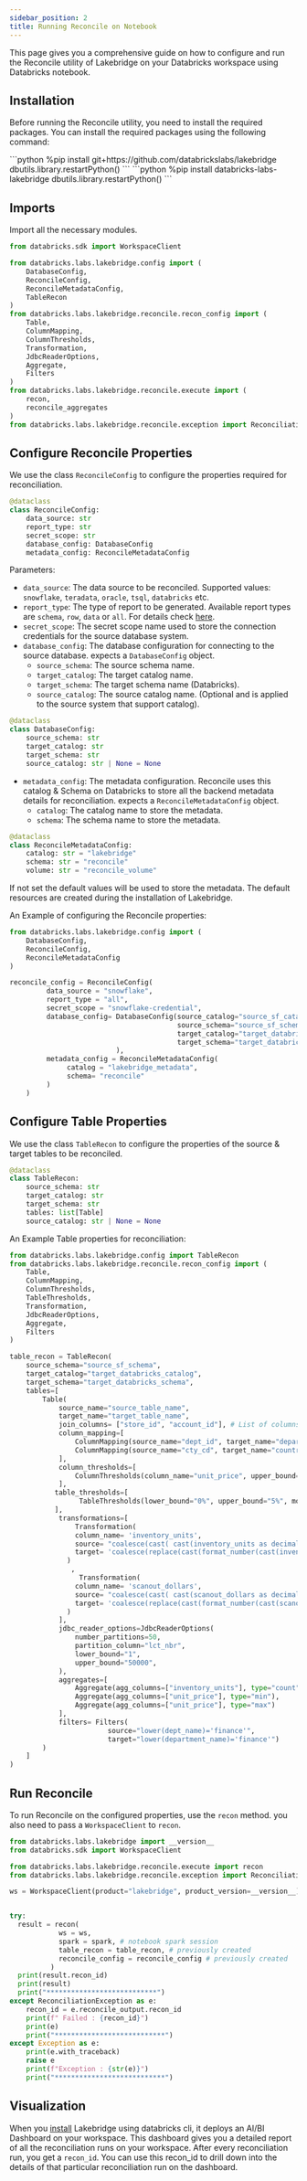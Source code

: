 ```yaml
---
sidebar_position: 2
title: Running Reconcile on Notebook
---
```




This page gives you a comprehensive guide on how to configure and run the Reconcile utility of Lakebridge on your Databricks
workspace using Databricks notebook.

## Installation

Before running the Reconcile utility, you need to install the required packages. You can install the required packages
using the following command:

<Tabs>
    <TabItem value="python" label="GitHub" default>
        ```python
        %pip install git+https://github.com/databrickslabs/lakebridge
        dbutils.library.restartPython()
        ```
    </TabItem>
    <TabItem value="shell" label="PyPi">
        ```python
        %pip install databricks-labs-lakebridge
        dbutils.library.restartPython()
        ```
    </TabItem>
</Tabs>


## Imports

Import all the necessary modules.

```python
from databricks.sdk import WorkspaceClient

from databricks.labs.lakebridge.config import (
    DatabaseConfig,
    ReconcileConfig,
    ReconcileMetadataConfig,
    TableRecon
)
from databricks.labs.lakebridge.reconcile.recon_config import (
    Table,
    ColumnMapping,
    ColumnThresholds,
    Transformation,
    JdbcReaderOptions,
    Aggregate,
    Filters
)
from databricks.labs.lakebridge.reconcile.execute import (
    recon,
    reconcile_aggregates
)
from databricks.labs.lakebridge.reconcile.exception import ReconciliationException
```

## Configure Reconcile Properties

We use the class `ReconcileConfig` to configure the properties required for reconciliation.

```python
@dataclass
class ReconcileConfig:
    data_source: str
    report_type: str
    secret_scope: str
    database_config: DatabaseConfig
    metadata_config: ReconcileMetadataConfig
```
Parameters:

- `data_source`: The data source to be reconciled. Supported values: `snowflake`, `teradata`, `oracle`, `tsql`, `databricks` etc.
- `report_type`: The type of report to be generated. Available report types are `schema`, `row`, `data` or `all`. For details check [here](./dataflow_example.mdx).
- `secret_scope`: The secret scope name used to store the connection credentials for the source database system.
- `database_config`: The database configuration for connecting to the source database. expects a `DatabaseConfig` object.
    - `source_schema`: The source schema name.
    - `target_catalog`: The target catalog name.
    - `target_schema`: The target schema name (Databricks).
    - `source_catalog`: The source catalog name. (Optional and is applied to the source system that support catalog).
```python
@dataclass
class DatabaseConfig:
    source_schema: str
    target_catalog: str
    target_schema: str
    source_catalog: str | None = None
```
- `metadata_config`: The metadata configuration. Reconcile uses this catalog & Schema on Databricks to store all the backend
metadata details for reconciliation. expects a `ReconcileMetadataConfig` object.
    - `catalog`: The catalog name to store the metadata.
    - `schema`: The schema name to store the metadata.
```python
@dataclass
class ReconcileMetadataConfig:
    catalog: str = "lakebridge"
    schema: str = "reconcile"
    volume: str = "reconcile_volume"
```
If not set the default values will be used to store the metadata. The default resources are created during the installation
of Lakebridge.

An Example of configuring the Reconcile properties:

```python
from databricks.labs.lakebridge.config import (
    DatabaseConfig,
    ReconcileConfig,
    ReconcileMetadataConfig
)

reconcile_config = ReconcileConfig(
         data_source = "snowflake",
         report_type = "all",
         secret_scope = "snowflake-credential",
         database_config= DatabaseConfig(source_catalog="source_sf_catalog",
                                         source_schema="source_sf_schema",
                                         target_catalog="target_databricks_catalog",
                                         target_schema="target_databricks_schema"
                          ),
         metadata_config = ReconcileMetadataConfig(
              catalog = "lakebridge_metadata",
              schema= "reconcile"
         )
    )
```

## Configure Table Properties

We use the class `TableRecon` to configure the properties of the source & target tables to be reconciled.

```python
@dataclass
class TableRecon:
    source_schema: str
    target_catalog: str
    target_schema: str
    tables: list[Table]
    source_catalog: str | None = None
```

An Example Table properties for reconciliation:

```python
from databricks.labs.lakebridge.config import TableRecon
from databricks.labs.lakebridge.reconcile.recon_config import (
    Table,
    ColumnMapping,
    ColumnThresholds,
    TableThresholds,
    Transformation,
    JdbcReaderOptions,
    Aggregate,
    Filters
)

table_recon = TableRecon(
    source_schema="source_sf_schema",
    target_catalog="target_databricks_catalog",
    target_schema="target_databricks_schema",
    tables=[
        Table(
            source_name="source_table_name",
            target_name="target_table_name",
            join_columns= ["store_id", "account_id"], # List of columns to join the source and target tables.
            column_mapping=[
                ColumnMapping(source_name="dept_id", target_name="department_id"),
                ColumnMapping(source_name="cty_cd", target_name="country_code")
            ],
            column_thresholds=[
                ColumnThresholds(column_name="unit_price", upper_bound="-5", lower_bound="5", type="float")
            ],
           table_thresholds=[
                 TableThresholds(lower_bound="0%", upper_bound="5%", model="mismatch")
           ],
            transformations=[
                Transformation(
                column_name= 'inventory_units',
                source= "coalesce(cast( cast(inventory_units as decimal(38,10)) as string),'_null_recon_')",
                target= 'coalesce(replace(cast(format_number(cast(inventory_units as decimal(38, 10)), 10) as string),",", ""),"_null_recon_")',
              )
               ,
                 Transformation(
                column_name= 'scanout_dollars',
                source= "coalesce(cast( cast(scanout_dollars as decimal(38,10)) as string) ,'_null_recon_')",
                target= 'coalesce(replace(cast(format_number(cast(scanout_dollars as decimal(38, 10)), 10) as string),",", ""),"_null_recon_")',
              )
            ],
            jdbc_reader_options=JdbcReaderOptions(
                number_partitions=50,
                partition_column="lct_nbr",
                lower_bound="1",
                upper_bound="50000",
            ),
            aggregates=[
                Aggregate(agg_columns=["inventory_units"], type="count"),
                Aggregate(agg_columns=["unit_price"], type="min"),
                Aggregate(agg_columns=["unit_price"], type="max")
            ],
            filters= Filters(
                        source="lower(dept_name)='finance'",
                        target="lower(department_name)='finance'")
        )
    ]
)
```

## Run Reconcile

To run Reconcile on the configured properties, use the `recon` method. you also need to pass a `WorkspaceClient` to `recon`.

```python
from databricks.labs.lakebridge import __version__
from databricks.sdk import WorkspaceClient

from databricks.labs.lakebridge.reconcile.execute import recon
from databricks.labs.lakebridge.reconcile.exception import ReconciliationException

ws = WorkspaceClient(product="lakebridge", product_version=__version__)


try:
  result = recon(
            ws = ws,
            spark = spark, # notebook spark session
            table_recon = table_recon, # previously created
            reconcile_config = reconcile_config # previously created
          )
  print(result.recon_id)
  print(result)
  print("***************************")
except ReconciliationException as e:
    recon_id = e.reconcile_output.recon_id
    print(f" Failed : {recon_id}")
    print(e)
    print("***************************")
except Exception as e:
    print(e.with_traceback)
    raise e
    print(f"Exception : {str(e)}")
    print("***************************")

```

## Visualization

When you [install](../installation.mdx) Lakebridge using databricks cli, it deploys an AI/BI Dashboard on your workspace.
This dashboard gives you a detailed report of all the reconciliation runs on your workspace. After every reconciliation run, you get a
`recon_id`. You can use this recon_id to drill down into the details of that particular reconciliation run on the dashboard.
